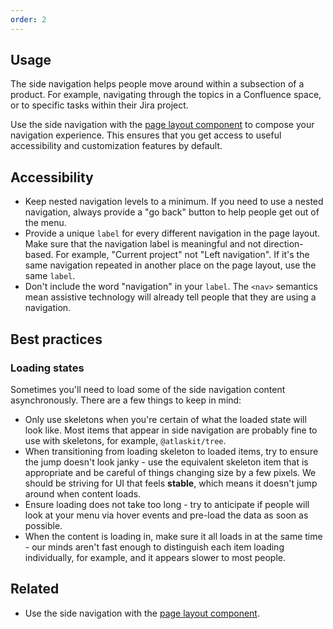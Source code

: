 ```yaml
---
order: 2
---
```


## Usage

The side navigation helps people move around within a subsection of a product. For example,
navigating through the topics in a Confluence space, or to specific tasks within their Jira project.

Use the side navigation with the [page layout component](/components/page-layout/examples) to
compose your navigation experience. This ensures that you get access to useful accessibility and
customization features by default.

## Accessibility

- Keep nested navigation levels to a minimum. If you need to use a nested navigation, always provide
  a "go back" button to help people get out of the menu.
- Provide a unique `label` for every different navigation in the page layout. Make sure that the
  navigation label is meaningful and not direction-based. For example, "Current project" not "Left
  navigation". If it's the same navigation repeated in another place on the page layout, use the
  same `label`.
- Don't include the word "navigation" in your `label`. The `<nav>` semantics mean assistive
  technology will already tell people that they are using a navigation.

## Best practices

### Loading states

Sometimes you'll need to load some of the side navigation content asynchronously. There are a few
things to keep in mind:

- Only use skeletons when you're certain of what the loaded state will look like. Most items that
  appear in side navigation are probably fine to use with skeletons, for example, `@atlaskit/tree`.
- When transitioning from loading skeleton to loaded items, try to ensure the jump doesn't look
  janky - use the equivalent skeleton item that is appropriate and be careful of things changing
  size by a few pixels. We should be striving for UI that feels **stable**, which means it doesn't
  jump around when content loads.
- Ensure loading does not take too long - try to anticipate if people will look at your menu via
  hover events and pre-load the data as soon as possible.
- When the content is loading in, make sure it all loads in at the same time - our minds aren't fast
  enough to distinguish each item loading individually, for example, and it appears slower to most
  people.

## Related

- Use the side navigation with the [page layout component](/components/page-layout/examples).
